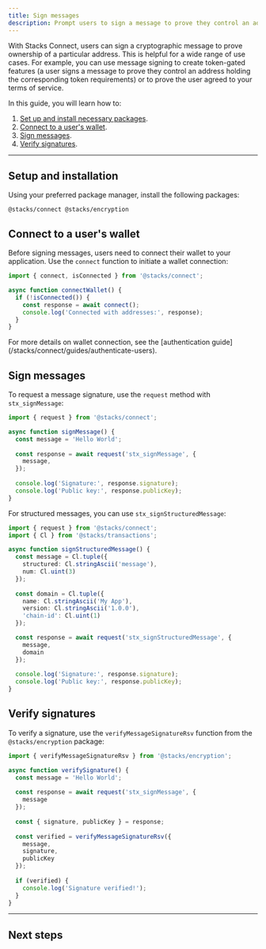 ```yaml
---
title: Sign messages
description: Prompt users to sign a message to prove they control an address or authorize an in-app action.
---
```




With Stacks Connect, users can sign a cryptographic message to prove ownership of a particular address. This is helpful for a wide range of use cases. For example, you can use message signing to create token-gated features (a user signs a message to prove they control an address holding the corresponding token requirements) or to prove the user agreed to your terms of service.

In this guide, you will learn how to:

1. [Set up and install necessary packages](#setup-and-installation).
2. [Connect to a user's wallet](#connect-to-a-users-wallet).
3. [Sign messages](#sign-messages).
4. [Verify signatures](#verify-signatures).

---

## Setup and installation

Using your preferred package manager, install the following packages:

```package-install
@stacks/connect @stacks/encryption
```

## Connect to a user's wallet

Before signing messages, users need to connect their wallet to your application. Use the `connect` function to initiate a wallet connection:

```ts
import { connect, isConnected } from '@stacks/connect';

async function connectWallet() {
  if (!isConnected()) {
    const response = await connect();
    console.log('Connected with addresses:', response);
  }
}
```

<Callout>
  For more details on wallet connection, see the [authentication guide](/stacks/connect/guides/authenticate-users).
</Callout>

## Sign messages

To request a message signature, use the `request` method with `stx_signMessage`:

```ts
import { request } from '@stacks/connect';

async function signMessage() {
  const message = 'Hello World';
  
  const response = await request('stx_signMessage', {
    message,
  });
  
  console.log('Signature:', response.signature);
  console.log('Public key:', response.publicKey);
}
```

For structured messages, you can use `stx_signStructuredMessage`:

```ts
import { request } from '@stacks/connect';
import { Cl } from '@stacks/transactions';

async function signStructuredMessage() {
  const message = Cl.tuple({
    structured: Cl.stringAscii('message'),
    num: Cl.uint(3)
  });
  
  const domain = Cl.tuple({
    name: Cl.stringAscii('My App'),
    version: Cl.stringAscii('1.0.0'),
    'chain-id': Cl.uint(1)
  });

  const response = await request('stx_signStructuredMessage', {
    message,
    domain
  });
  
  console.log('Signature:', response.signature);
  console.log('Public key:', response.publicKey);
}
```

## Verify signatures

To verify a signature, use the `verifyMessageSignatureRsv` function from the `@stacks/encryption` package:

```ts
import { verifyMessageSignatureRsv } from '@stacks/encryption';

async function verifySignature() {
  const message = 'Hello World';
  
  const response = await request('stx_signMessage', {
    message
  });
  
  const { signature, publicKey } = response;
  
  const verified = verifyMessageSignatureRsv({
    message,
    signature,
    publicKey
  });
  
  if (verified) {
    console.log('Signature verified!');
  }
}
```

---

## Next steps

<Cards>
  <Card
    href="/stacks/connect/guides/broadcast-transactions"
    title="Broadcast transactions"
    description="Learn how to sign and broadcast transactions."
  />
  <Card
    href="/stacks/stacks.js/guides/post-conditions"
    title="Deep dive into post-conditions"
    description="Learn how to use post-conditions to secure your smart contracts."
  />
</Cards>
